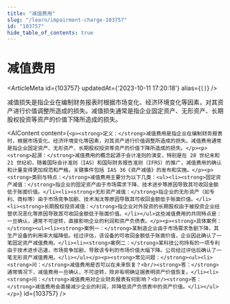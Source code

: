 ```yaml
---
title: "减值费用"
slug: "/learn/impairment-charge-103757"
id: "103757"
hide_table_of_contents: true
---
```



# 减值费用

<ArticleMeta id={103757} updatedAt={'2023-10-11 17:20:18'} alias={`[]`} />
<div className='border-solid border-b border-t-0 my-4 border-[var(--ifm-color-gray-300)]' />

减值损失是指企业在编制财务报表时根据市场变化、经济环境变化等因素，对其资产进行价值调整所造成的损失。减值损失通常是指企业固定资产、无形资产、长期股权投资等资产的价值下降所造成的损失。

<AIContent content={`<p><strong>定义：</strong>减值费用是指企业在编制财务报表时，根据市场变化、经济环境变化等因素，对其资产进行价值调整所造成的损失。减值费用通常是指企业固定资产、无形资产、长期股权投资等资产的价值下降所造成的损失。</p><p><strong>起源：</strong>减值费用的概念起源于会计准则的演变，特别是在 20 世纪末和 21 世纪初，随着国际会计准则（IAS）和国际财务报告准则（IFRS）的推广，减值费用的确认和计量变得更加规范和严格。关键事件包括 IAS 36《资产减值》的发布和实施。</p><p><strong>类别与特点：</strong>减值费用主要分为以下几类：<ul><li><strong>固定资产减值：</strong>指企业的固定资产由于市场需求下降、技术进步等原因导致其可收回金额低于账面价值。</li><li><strong>无形资产减值：</strong>指企业的无形资产（如专利、商标等）由于市场竞争加剧、技术淘汰等原因导致其可收回金额低于账面价值。</li><li><strong>长期股权投资减值：</strong>指企业对外投资的长期股权由于被投资企业经营状况恶化等原因导致其可收回金额低于账面价值。</li></ul>这些减值费用的共同特点是：一旦确认，通常不可逆转，直接影响企业的利润和资产负债表。</p><p><strong>具体案例：</strong><ul><li><strong>案例一：</strong>某制造企业由于市场需求急剧下降，其生产设备的利用率大幅降低。经过评估，该设备的可收回金额低于账面价值，企业因此确认了一笔固定资产减值费用。</li><li><strong>案例二：</strong>某科技公司持有的一项专利由于技术进步迅速，市场竞争加剧，导致该专利的市场价值大幅下降。公司经过评估后确认了一笔无形资产减值费用。</li></ul></p><p><strong>常见问题：</strong><ul><li><strong>问：</strong>减值费用是否可以在未来恢复？<br/><strong>答：</strong>通常情况下，减值费用一旦确认，不可逆转，除非有明确证据表明资产价值恢复。</li><li><strong>问：</strong>减值费用对企业财务报表有何影响？<br/><strong>答：</strong>减值费用会直接减少企业的利润，并降低资产负债表中的资产价值。</li></ul></p>`} id={103757} />
